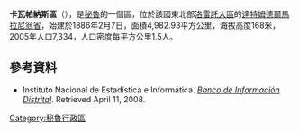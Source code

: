 '''卡瓦帕納斯區'''（{{lang-es|Distrito de Cahuapanas}}），是[[秘魯|秘魯]]的一個區，位於該國東北部[[洛雷託大區|洛雷託大區]]的[[達特姆德爾馬拉尼翁省|達特姆德爾馬拉尼翁省]]，始建於1886年2月7日，面積4,982.93平方公里，海拔高度168米，2005年人口7,334，人口密度每平方公里1.5人。

==參考資料==
*{{es icon}} Instituto Nacional de Estadística e Informática. ''[https://web.archive.org/web/20080410165254/http://desa.inei.gob.pe/mapas/bid/ Banco de Información Distrital]''. Retrieved April 11, 2008.

{{Peru-geo-stub}}
[[Category:秘魯行政區|Category:秘魯行政區]]